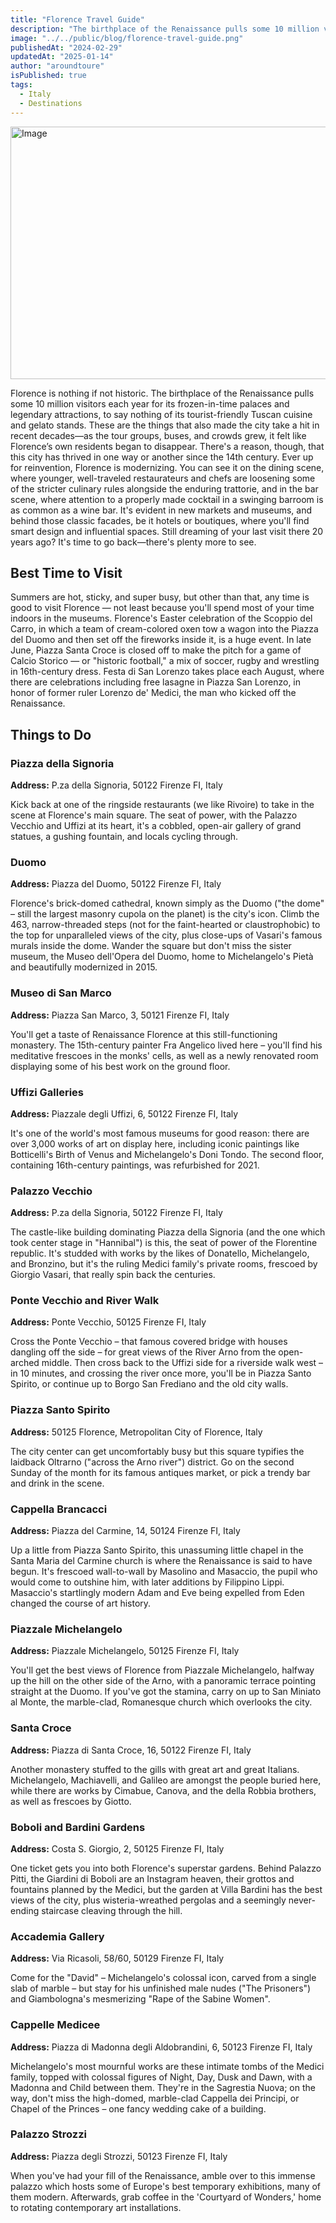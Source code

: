 ```yaml
---
title: "Florence Travel Guide"
description: "The birthplace of the Renaissance pulls some 10 million visitors each year for its frozen-in-time palaces and legendary attractions."
image: "../../public/blog/florence-travel-guide.png"
publishedAt: "2024-02-29"
updatedAt: "2025-01-14"
author: "aroundtoure"
isPublished: true
tags:
  - Italy
  - Destinations
---
```


<Image
  src="/blog/florence-travel-guide.png"
  width="800"
  height="404"
  alt="Image"
  sizes="100vw"
  className="w-full"
/>

Florence is nothing if not historic. The birthplace of the Renaissance pulls some 10 million visitors each year for its frozen-in-time palaces and legendary attractions, to say nothing of its tourist-friendly Tuscan cuisine and gelato stands. These are the things that also made the city take a hit in recent decades—as the tour groups, buses, and crowds grew, it felt like Florence’s own residents began to disappear. There's a reason, though, that this city has thrived in one way or another since the 14th century. Ever up for reinvention, Florence is modernizing. You can see it on the dining scene, where younger, well-traveled restaurateurs and chefs are loosening some of the stricter culinary rules alongside the enduring trattorie, and in the bar scene, where attention to a properly made cocktail in a swinging barroom is as common as a wine bar. It's evident in new markets and museums, and behind those classic facades, be it hotels or boutiques, where you'll find smart design and influential spaces. Still dreaming of your last visit there 20 years ago? It's time to go back—there's plenty more to see.

## Best Time to Visit

Summers are hot, sticky, and super busy, but other than that, any time is good to visit Florence — not least because you'll spend most of your time indoors in the museums. Florence's Easter celebration of the Scoppio del Carro, in which a team of cream-colored oxen tow a wagon into the Piazza del Duomo and then set off the fireworks inside it, is a huge event. In late June, Piazza Santa Croce is closed off to make the pitch for a game of Calcio Storico — or "historic football," a mix of soccer, rugby and wrestling in 16th-century dress. Festa di San Lorenzo takes place each August, where there are celebrations including free lasagne in Piazza San Lorenzo, in honor of former ruler Lorenzo de' Medici, the man who kicked off the Renaissance.

## Things to Do

### Piazza della Signoria

**Address:** P.za della Signoria, 50122 Firenze FI, Italy

Kick back at one of the ringside restaurants (we like Rivoire) to take in the scene at Florence's main square. The seat of power, with the Palazzo Vecchio and Uffizi at its heart, it's a cobbled, open-air gallery of grand statues, a gushing fountain, and locals cycling through.

### Duomo

**Address:** Piazza del Duomo, 50122 Firenze FI, Italy

Florence's brick-domed cathedral, known simply as the Duomo ("the dome" – still the largest masonry cupola on the planet) is the city's icon. Climb the 463, narrow-threaded steps (not for the faint-hearted or claustrophobic) to the top for unparalleled views of the city, plus close-ups of Vasari's famous murals inside the dome. Wander the square but don't miss the sister museum, the Museo dell'Opera del Duomo, home to Michelangelo's Pietà and beautifully modernized in 2015.

### Museo di San Marco

**Address:** Piazza San Marco, 3, 50121 Firenze FI, Italy

You'll get a taste of Renaissance Florence at this still-functioning monastery. The 15th-century painter Fra Angelico lived here – you'll find his meditative frescoes in the monks' cells, as well as a newly renovated room displaying some of his best work on the ground floor.

### Uffizi Galleries

**Address:** Piazzale degli Uffizi, 6, 50122 Firenze FI, Italy

It's one of the world's most famous museums for good reason: there are over 3,000 works of art on display here, including iconic paintings like Botticelli's Birth of Venus and Michelangelo's Doni Tondo. The second floor, containing 16th-century paintings, was refurbished for 2021.

### Palazzo Vecchio

**Address:** P.za della Signoria, 50122 Firenze FI, Italy

The castle-like building dominating Piazza della Signoria (and the one which took center stage in "Hannibal") is this, the seat of power of the Florentine republic. It's studded with works by the likes of Donatello, Michelangelo, and Bronzino, but it's the ruling Medici family's private rooms, frescoed by Giorgio Vasari, that really spin back the centuries.

### Ponte Vecchio and River Walk

**Address:** Ponte Vecchio, 50125 Firenze FI, Italy

Cross the Ponte Vecchio – that famous covered bridge with houses dangling off the side – for great views of the River Arno from the open-arched middle. Then cross back to the Uffizi side for a riverside walk west – in 10 minutes, and crossing the river once more, you'll be in Piazza Santo Spirito, or continue up to Borgo San Frediano and the old city walls.

### Piazza Santo Spirito

**Address:** 50125 Florence, Metropolitan City of Florence, Italy

The city center can get uncomfortably busy but this square typifies the laidback Oltrarno ("across the Arno river") district. Go on the second Sunday of the month for its famous antiques market, or pick a trendy bar and drink in the scene.

### Cappella Brancacci

**Address:** Piazza del Carmine, 14, 50124 Firenze FI, Italy

Up a little from Piazza Santo Spirito, this unassuming little chapel in the Santa Maria del Carmine church is where the Renaissance is said to have begun. It's frescoed wall-to-wall by Masolino and Masaccio, the pupil who would come to outshine him, with later additions by Filippino Lippi. Masaccio's startlingly modern Adam and Eve being expelled from Eden changed the course of art history.

### Piazzale Michelangelo

**Address:** Piazzale Michelangelo, 50125 Firenze FI, Italy

You'll get the best views of Florence from Piazzale Michelangelo, halfway up the hill on the other side of the Arno, with a panoramic terrace pointing straight at the Duomo. If you've got the stamina, carry on up to San Miniato al Monte, the marble-clad, Romanesque church which overlooks the city.

### Santa Croce

**Address:** Piazza di Santa Croce, 16, 50122 Firenze FI, Italy

Another monastery stuffed to the gills with great art and great Italians. Michelangelo, Machiavelli, and Galileo are amongst the people buried here, while there are works by Cimabue, Canova, and the della Robbia brothers, as well as frescoes by Giotto.

### Boboli and Bardini Gardens

**Address:** Costa S. Giorgio, 2, 50125 Firenze FI, Italy

One ticket gets you into both Florence's superstar gardens. Behind Palazzo Pitti, the Giardini di Boboli are an Instagram heaven, their grottos and fountains planned by the Medici, but the garden at Villa Bardini has the best views of the city, plus wisteria-wreathed pergolas and a seemingly never-ending staircase cleaving through the hill.

### Accademia Gallery

**Address:** Via Ricasoli, 58/60, 50129 Firenze FI, Italy

Come for the "David" – Michelangelo's colossal icon, carved from a single slab of marble – but stay for his unfinished male nudes ("The Prisoners") and Giambologna's mesmerizing "Rape of the Sabine Women".

### Cappelle Medicee

**Address:** Piazza di Madonna degli Aldobrandini, 6, 50123 Firenze FI, Italy

Michelangelo's most mournful works are these intimate tombs of the Medici family, topped with colossal figures of Night, Day, Dusk and Dawn, with a Madonna and Child between them. They're in the Sagrestia Nuova; on the way, don't miss the high-domed, marble-clad Cappella dei Principi, or Chapel of the Princes – one fancy wedding cake of a building.

### Palazzo Strozzi

**Address:** Piazza degli Strozzi, 50123 Firenze FI, Italy

When you've had your fill of the Renaissance, amble over to this immense palazzo which hosts some of Europe's best temporary exhibitions, many of them modern. Afterwards, grab coffee in the 'Courtyard of Wonders,' home to rotating contemporary art installations.
